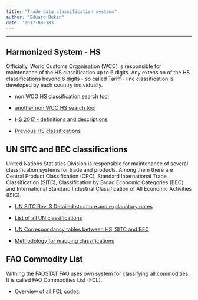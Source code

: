 ```yaml
---
title: "Trade data classification systems"
author: "Eduard Bukin"
date: '2017-09-183'
---
```


---

## Harmonized System - HS

Officially, World Customs Organisation (WCO) is responsible for maintenance of the HS classification up to 6 digits. Any extension of the HS classifications beyond 6 digits - so called Tariff - line classification is developed by each country individually.  

*  [non WCO HS classification search tool](https://www.foreign-trade.com/reference/hscode.htm)

*  [another non WCO HS search tool](http://www.findhs.codes/)

*  [HS 2017 - definitions and descriptions](http://www.wcoomd.org/en/topics/nomenclature/instrument-and-tools/hs-nomenclature-2017-edition.aspx)

*  [Previous HS classifications](http://www.wcoomd.org/en/topics/nomenclature/instrument-and-tools/hs_nomenclature_previous_editions.aspx)

## UN SITC and BEC classifications

United Nations Statistics Division is responsible for maintenance of several classification systems for trade and products. Among them there are Central Product Classification (CPC), Standard International Trade Classification (SITC), Classification by Broad Economic Categories (BEC) and International Standard Industrial Classification of All Economic Activities (ISIC).

*  [UN SITC Rev. 3 Detailed structure and explanatory notes](https://unstats.un.org/unsd/cr/registry/regcst.asp?Cl=14)

*  [List of all UN classifications](https://unstats.un.org/unsd/cr/registry/regct.asp?Lg=1)

*  [UN Correspondancy tables between HS, SITC and BEC](https://unstats.un.org/unsd/trade/classifications/correspondence-tables.asp)

*  [Methodology for mapping classifications](https://unstats.un.org/unsd/trade/classifications/corr-notes/HS2017%20conversion%20to%20earlier%20HS%20versions%20and%20other%20classifications.pdf)

## FAO Commodity List

Withing the FAOSTAT FAO uses own system for classifying all commodities. It is called FAO Commodities List (FCL). 

*  [Overview of all FCL codes](http://www.fao.org/economic/ess/ess-standards/commodity/en/).
